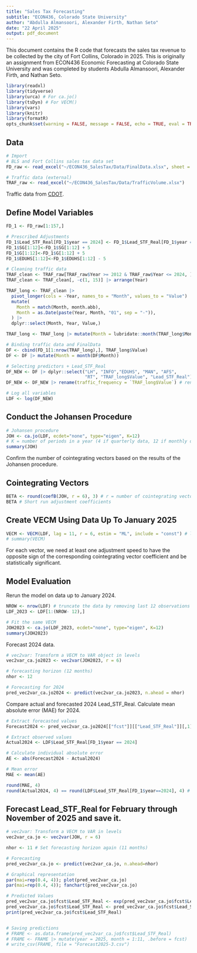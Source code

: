 ```yaml
---
title: "Sales Tax Forecasting"
subtitle: "ECON436, Colorado State University"
author: "Abdulla Almansoori, Alexander Firth, Nathan Seto"
date: "22 April 2025"
output: pdf_document
---
```


This document contains the R code that forecasts the sales tax revenue to be collected by the city of Fort Collins, Colorado in 2025. This is originally an assignment from ECON436 Economic Forecasting at Colorado State University and was completed by students Abdulla Almansoori, Alexander Firth, and Nathan Seto.


```r
library(readxl)
library(tidyverse)
library(urca) # For ca.jo()
library(tsDyn) # For VECM()
library(vars)
library(knitr)
library(formatR)
opts_chunk$set(warning = FALSE, message = FALSE, echo = TRUE, eval = TRUE, tidy = TRUE)
```


## Data

```r
# Import
# BLS and Fort Collins sales tax data set
FD_raw <- read_excel("~/ECON436_SalesTax/Data/FinalData.xlsx", sheet = 1) 

# Traffic data (external)
TRAF_raw <- read_excel("~/ECON436_SalesTax/Data/TrafficVolume.xlsx") 
```

Traffic data from [CDOT](https://dtdapps.coloradodot.info/otis/TrafficData#ui/0/0/1/station/000127/criteria/27425//false/true/).


## Define Model Variables

```r
FD_1 <- FD_raw[1:157,]

# Prescribed Adjustments
FD_1$Lead_STF_Real[FD_1$year == 2024] <- FD_1$Lead_STF_Real[FD_1$year == 2024] * (3.85/4.35)
FD_1$SG[1:12]<-FD_1$SG[1:12] + 5
FD_1$G[1:12]<-FD_1$G[1:12] + 5
FD_1$EDUHS[1:12]<-FD_1$EDUHS[1:12] - 5

# Cleaning traffic data
TRAF_clean <- TRAF_raw[TRAF_raw$Year >= 2012 & TRAF_raw$Year <= 2024, ]
TRAF_clean <- TRAF_clean[, -c(1, 15)] |> arrange(Year)

TRAF_long <- TRAF_clean |>
  pivot_longer(cols = -Year, names_to = "Month", values_to = "Value") |>
  mutate(
    Month = match(Month, month.abb),
    Month = as.Date(paste(Year, Month, "01", sep = "-")),
  ) |>
  dplyr::select(Month, Year, Value,)

TRAF_long <- TRAF_long |> mutate(Month = lubridate::month(TRAF_long$Month))

# Binding traffic data and FinalData
DF <- cbind(FD_1[1:nrow(TRAF_long),], TRAF_long$Value)
DF <- DF |> mutate(Month = month(DF$Month))

# Selecting predictors + Lead_STF_Real
DF_NEW <- DF |> dplyr::select("LH", "INFO","EDUHS", "MAN", "AFS", 
                              "RT", "TRAF_long$Value", "Lead_STF_Real")
DF_NEW <- DF_NEW |> rename(traffic_frequency = `TRAF_long$Value`) # rename column

# Log all variables
LDF <- log(DF_NEW)
```


## Conduct the Johansen Procedure

```r
# Johansen procedure
JOH <- ca.jo(LDF, ecdet="none", type="eigen", K=12) 
# K = number of periods in a year (4 if quarterly data, 12 if monthly data)
summary(JOH)
```

Confirm the number of cointegrating vectors based on the results of the Johansen procedure.


## Cointegrating Vectors

```r
BETA <- round(coefB(JOH, r = 6), 3) # r = number of cointegrating vectors
BETA # Short run adjustment coefficients
```


## Create VECM Using Data Up To January 2025

```r
VECM <- VECM(LDF, lag = 11, r = 6, estim = "ML", include = "const") # lag = K - 1
# summary(VECM)
```

For each vector, we need at least one adjustment speed to have the opposite sign of the corresponding cointegrating vector coefficient and be statistically significant.


## Model Evaluation


Rerun the model on data up to January 2024.

```r
NROW <- nrow(LDF) # truncate the data by removing last 12 observations
LDF_2023 <- LDF[1:(NROW- 12),]

# Fit the same VECM 
JOH2023 <- ca.jo(LDF_2023, ecdet="none", type="eigen", K=12)
summary(JOH2023)
```


Forecast 2024 data.

```r
# vec2var: Transform a VECM to VAR object in levels
vec2var_ca.jo2023 <- vec2var(JOH2023, r = 6)

# forecasting horizon (12 months)
nhor <- 12

# Forecasting for 2024
pred_vec2var_ca.jo2024 <- predict(vec2var_ca.jo2023, n.ahead = nhor)
```


Compare actual and forecasted 2024 Lead_STF_Real. Calculate mean absolute error (MAE) for 2024.

```r
# Extract forecasted values
Forecast2024 <- pred_vec2var_ca.jo2024[["fcst"]][["Lead_STF_Real"]][,1] 

# Extract observed values
Actual2024 <- LDF$Lead_STF_Real[FD_1$year == 2024] 

# Calculate individual absolute error
AE <- abs(Forecast2024 - Actual2024) 

# Mean error
MAE <- mean(AE) 

round(MAE, 4)
round(Actual2024, 4) == round(LDF$Lead_STF_Real[FD_1$year==2024], 4) # Verification
```


## Forecast Lead_STF_Real for February through November of 2025 and save it.

```r
# vec2var: Transform a VECM to VAR in levels
vec2var_ca.jo <- vec2var(JOH, r = 6)

nhor <- 11 # Set forecasting horizon again (11 months)

# Forecasting
pred_vec2var_ca.jo <- predict(vec2var_ca.jo, n.ahead=nhor)

# Graphical representation
par(mai=rep(0.4, 4)); plot(pred_vec2var_ca.jo)
par(mai=rep(0.4, 4)); fanchart(pred_vec2var_ca.jo)

# Predicted Values
pred_vec2var_ca.jo$fcst$Lead_STF_Real <- exp(pred_vec2var_ca.jo$fcst$Lead_STF_Real)
pred_vec2var_ca.jo$fcst$Lead_STF_Real <- pred_vec2var_ca.jo$fcst$Lead_STF_Real * (4.35/3.85)
print(pred_vec2var_ca.jo$fcst$Lead_STF_Real)


# Saving predictions
# FRAME <- as.data.frame(pred_vec2var_ca.jo$fcst$Lead_STF_Real)
# FRAME <- FRAME |> mutate(year = 2025, month = 1:11, .before = fcst)
# write_csv(FRAME, file = "Forecast2025-3.csv")
```

